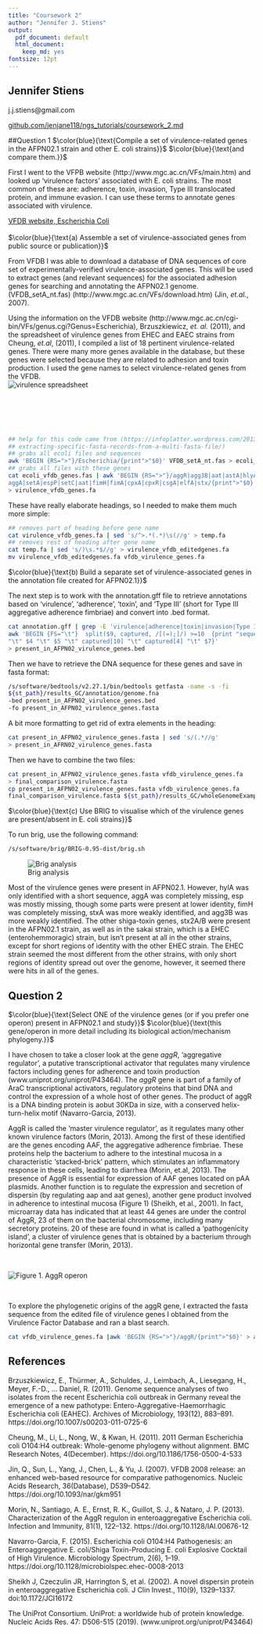 ```yaml
---
title: "Coursework 2"
author: "Jennifer J. Stiens"
output:
  pdf_document: default
  html_document:
    keep_md: yes
fontsize: 12pt
---
```

## Jennifer Stiens
j.j.stiens@gmail.com

[github.com/jenjane118/ngs_tutorials/coursework_2.md](https://github.com/jenjane118/ngs_tutorials)

##Question 1
$\color{blue}{\text{Compile a set of virulence-related genes in the AFPN02.1 strain and other E. coli strains}}$ $\color{blue}{\text{and compare them.}}$

First I went to the VFPB website (http://www.mgc.ac.cn/VFs/main.htm) and looked up 'virulence factors' associated with E. coli strains. The most common of these are: adherence, toxin, invasion, Type III translocated protein, and immune evasion. I can use these terms to annotate genes associated with virulence. 

[VFDB website, Escherichia Coli](http://www.mgc.ac.cn/cgi-bin/VFs/genus.cgi?Genus=Escherichia)
\
\
$\color{blue}{\text{a) Assemble a set of virulence-associated genes from public source or publication}}$
\ 
 
From VFDB I was able to download a database of DNA sequences of core set of experimentally-verified virulence-associated genes. This will be used to extract genes (and relevant sequences) for the associated adhesion genes for searching and annotating the AFPN02.1 genome. (VFDB_setA_nt.fas)
(http://www.mgc.ac.cn/VFs/download.htm) (Jin, *et.al.*, 2007). 

Using the information on the VFDB website (http://www.mgc.ac.cn/cgi-bin/VFs/genus.cgi?Genus=Escherichia), Brzuszkiewicz, *et. al.* (2011), and the spreadsheet of virulence genes from EHEC and EAEC strains from Cheung, *et.al*, (2011), I compiled a list of 18 pertinent virulence-related genes. There were many more genes available in the database, but these genes were selected because they are related to adhesion and toxin production. I used the gene names to select virulence-related genes from the VFDB.
\
![virulence spreadsheet](spreadsheet.png)
\begin{center} Virulence genes (Brzuszkiewicz, et al, 2011) \end{center}
\
\
\
\
```bash
## help for this code came from (https://infoplatter.wordpress.com/2013/10/15/
## extracting-specific-fasta-records-from-a-multi-fasta-file/)
## grabs all ecoli files and sequences
awk 'BEGIN {RS=">"}/Escherichia/{print">"$0}' VFDB_setA_nt.fas > ecoli_vfdb_genes.fas
## grabs all files with these genes
cat ecoli_vfdb_genes.fas | awk 'BEGIN {RS=">"}/aggR|agg3B|aat|astA|hlyA|sepA|
aggA|setA|espP|setC|aat|fimH|fimA|cpxA|cpxR|csgA|elfA|stx/{print">"$0}' 
> virulence_vfdb_genes.fa
```

These have really elaborate headings, so I needed to make them much more simple:
```bash
## removes part of heading before gene name
cat virulence_vfdb_genes.fa | sed 's/^>.*(.*)\s(//g' > temp.fa
## removes rest of heading after gene name
cat temp.fa | sed 's/)\s.*$//g' > virulence_vfdb_editedgenes.fa
mv virulence_vfdb_editedgenes.fa vfdb_virulence_genes.fa
```



$\color{blue}{\text{b) Build a separate set of virulence-associated genes in the annotation file created for AFPN02.1}}$

The next step is to work with the annotation.gff file to retrieve annotations based on 'virulence', 'adherence', 'toxin', and 'Type III' (short for Type III aggregative adherence fimbriae) and convert into .bed format.


```bash
cat annotation.gff | grep -E 'virulence|adherence|toxin|invasion|Type III' | 
awk 'BEGIN {FS="\t"}  split($9, captured, /[(=);]/) >=10  {print "sequence1" 
"\t" $4 "\t" $5 "\t" captured[10] "\t" captured[4] "\t" $7}'
> present_in_AFPN02_virulence_genes.bed
```

Then we have to retrieve the DNA sequence for these genes and save in fasta format:

```bash
/s/software/bedtools/v2.27.1/bin/bedtools getfasta -name -s -fi 
${st_path}/results_GC/annotation/genome.fna 
-bed present_in_AFPN02_virulence_genes.bed 
-fo present_in_AFPN02_virulence_genes.fasta
```

A bit more formatting to get rid of extra elements in the heading:

```bash
cat present_in_AFPN02_virulence_genes.fasta | sed 's/(.*//g' 
> present_in_AFRN02_virulence_genes.fasta
```


Then we have to combine the two files:
```bash
cat present_in_AFPN02_virulence_genes.fasta vfdb_virulence_genes.fa 
> final_comparison_virulence.fasta
cp present_in_AFPN02_virulence_genes.fasta vfdb_virulence_genes.fa 
final_comparison_virulence.fasta ${st_path}/results_GC/wholeGenomeExamples

```




$\color{blue}{\text{c) Use BRIG to visualise which of the virulence genes are present/absent in E. coli strains}}$




To run brig, use the following command:
```bash
/s/software/brig/BRIG-0.95-dist/brig.sh
```

![Brig analysis](final_comparison_virulence.fasta.png)
\begin{center} BRIG: Blast Ring Image Generator (brig.sourceforge.net) \end{center}




Most of the virulence genes were present in AFPN02.1. However, hylA was only identified with a short sequence, aggA was completely missing, esp was mostly missing, though some parts were  present at lower identity, fimH was completely missing, stxA was more weakly identified, and agg3B was more weakly identified. The other shiga-toxin genes, stx2A/B were present in the AFPN02.1 strain, as well as in the sakai strain, which is a EHEC (enterohemmoragic) strain, but isn't present at all in the other strains, except for short regions of identity with the other EHEC strain. The EHEC strain seemed the most different from the other strains, with only short regions of identity spread out over the genome, however, it seemed there were hits in all of the genes. 


## Question 2


$\color{blue}{\text{Select ONE of the virulence genes (or if you prefer one operon) present in AFPN02.1
and study}}$ $\color{blue}{\text{this gene/operon in more detail including its biological action/mechanism phylogeny.}}$

I have chosen to take a closer look at the gene *aggR*, 'aggregative regulator', a putative transcriptional activator that regulates many virulence factors including genes for adherence and toxin production (www.uniprot.org/uniprot/P43464). The *aggR* gene is part of a family of AraC transcriptional activators, regulatory proteins that bind DNA and control the expression of a whole host of other genes. The product of aggR is a DNA binding protein is aobut 30KDa in size, with a conserved helix-turn-helix motif (Navarro-Garcia, 2013).

AggR is called the 'master virulence regulator', as it regulates many other known virulence factors (Morin, 2013). Among the first of these identified are the genes encoding AAF, the aggregative adherence fimbriae. These proteins help the bacterium to adhere to the intestinal mucosa in a characteristic 'stacked-brick' pattern, which stimulates an inflammatory response in these cells, leading to diarrhea (Morin, et.al, 2013). The presence of AggR is essential for expression of AAF genes located on pAA plasmids. Another function is to regulate the expression and secretion of dispersin (by regulating aap and aat genes), another gene product involved in adherence to intestinal mucosa (Figure 1) (Sheikh, et al., 2001). In fact, microarray data has indicated that at least 44 genes are under the control of AggR, 23 of them on the bacterial chromosome, including many secretory proteins. 20 of these are found in what is called a 'pathogenicity island', a cluster of virulence genes that is obtained by a bacterium through horizontal gene transfer (Morin, 2013). 

\

![Figure 1. AggR operon](aggR_operon.png)
\
\begin{center}Figure1. Map of aap-aggR loci from two E. coli strains producting AAF/II and AAF/I (Sheikh, 2001) \end{center}
\


To explore the phylogenetic origins of the aggR gene, I extracted the fasta sequence from the edited file of virulence genes I obtained from the Virulence Factor Database and ran a blast search.

```bash
cat vfdb_virulence_genes.fa |awk 'BEGIN {RS=">"}/aggR/{print">"$0}' > aggR.fa
```




## References

Brzuszkiewicz, E., Thürmer, A., Schuldes, J., Leimbach, A., Liesegang, H., Meyer, F.-D., … Daniel, R. (2011). Genome sequence analyses of two isolates from the recent Escherichia coli outbreak in Germany reveal the emergence of a new pathotype: Entero-Aggregative-Haemorrhagic Escherichia coli (EAHEC). Archives of Microbiology, 193(12), 883–891. https://doi.org/10.1007/s00203-011-0725-6

Cheung, M., Li, L., Nong, W., & Kwan, H. (2011). 2011 German Escherichia coli O104:H4 outbreak: Whole-genome phylogeny without alignment. BMC Research Notes, 4(December). https://doi.org/10.1186/1756-0500-4-533

Jin, Q., Sun, L., Yang, J., Chen, L., & Yu, J. (2007). VFDB 2008 release: an enhanced web-based resource for comparative pathogenomics. Nucleic Acids Research, 36(Database), D539–D542. https://doi.org/10.1093/nar/gkm951

Morin, N., Santiago, A. E., Ernst, R. K., Guillot, S. J., & Nataro, J. P. (2013). Characterization of the AggR regulon in enteroaggregative Escherichia coli. Infection and Immunity, 81(1), 122–132. https://doi.org/10.1128/IAI.00676-12

Navarro-Garcia, F. (2015). Escherichia coli O104:H4 Pathogenesis: an Enteroaggregative E. coli/Shiga Toxin-Producing E. coli Explosive Cocktail of High Virulence. Microbiology Spectrum, 2(6), 1–19. https://doi.org/10.1128/microbiolspec.ehec-0008-2013

Sheikh J, Czeczulin JR, Harrington S, et al. (2002). A novel dispersin protein in enteroaggregative Escherichia coli. J Clin Invest., 110(9), 1329–1337. doi:10.1172/JCI16172

The UniProt Consortium. UniProt: a worldwide hub of protein knowledge. 
Nucleic Acids Res. 47: D506-515 (2019). (www.uniprot.org/uniprot/P43464)